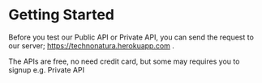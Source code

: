 
# Getting Started

Before you test our Public API or Private API, you can send the request to our server; https://technonatura.herokuapp.com .

The APIs are free, no need credit card, but some may requires you to signup e.g. Private API
